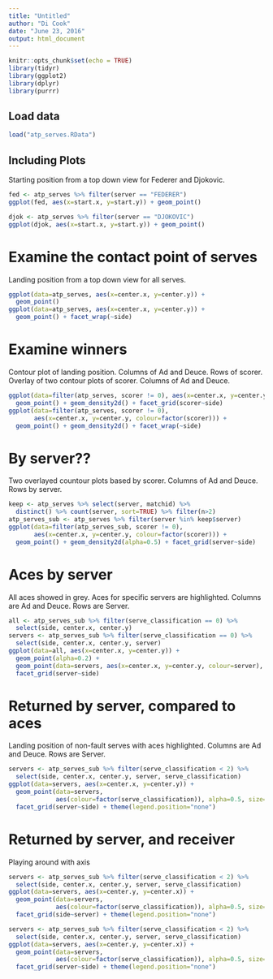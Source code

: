 ```yaml
---
title: "Untitled"
author: "Di Cook"
date: "June 23, 2016"
output: html_document
---
```


```r
knitr::opts_chunk$set(echo = TRUE)
library(tidyr)
library(ggplot2)
library(dplyr)
library(purrr)
```

## Load data

```r
load("atp_serves.RData")
```

## Including Plots

Starting position from a top down view for Federer and Djokovic.
```r
fed <- atp_serves %>% filter(server == "FEDERER")
ggplot(fed, aes(x=start.x, y=start.y)) + geom_point()

djok <- atp_serves %>% filter(server == "DJOKOVIC")
ggplot(djok, aes(x=start.x, y=start.y)) + geom_point()
```

# Examine the contact point of serves

Landing position from a top down view for all serves.
```r
ggplot(data=atp_serves, aes(x=center.x, y=center.y)) + 
  geom_point() 
ggplot(data=atp_serves, aes(x=center.x, y=center.y)) + 
  geom_point() + facet_wrap(~side)
```

# Examine winners

Contour plot of landing position. Columns of Ad and Deuce. Rows of scorer.
Overlay of two contour plots of scorer. Columns of Ad and Deuce.
```r
ggplot(data=filter(atp_serves, scorer != 0), aes(x=center.x, y=center.y)) + 
  geom_point() + geom_density2d() + facet_grid(scorer~side)
ggplot(data=filter(atp_serves, scorer != 0), 
       aes(x=center.x, y=center.y, colour=factor(scorer))) + 
  geom_point() + geom_density2d() + facet_wrap(~side)
```

# By server??

Two overlayed countour plots based by scorer. Columns of Ad and Deuce. Rows by server.
```r
keep <- atp_serves %>% select(server, matchid) %>% 
  distinct() %>% count(server, sort=TRUE) %>% filter(n>2) 
atp_serves_sub <- atp_serves %>% filter(server %in% keep$server)
ggplot(data=filter(atp_serves_sub, scorer != 0), 
       aes(x=center.x, y=center.y, colour=factor(scorer))) + 
  geom_point() + geom_density2d(alpha=0.5) + facet_grid(server~side)
```

# Aces by server

All aces showed in grey. Aces for specific servers are highlighted. Columns are Ad and Deuce. Rows are Server.
```r
all <- atp_serves_sub %>% filter(serve_classification == 0) %>%
  select(side, center.x, center.y)
servers <- atp_serves_sub %>% filter(serve_classification == 0) %>%
  select(side, center.x, center.y, server)
ggplot(data=all, aes(x=center.x, y=center.y)) +
  geom_point(alpha=0.2) +
  geom_point(data=servers, aes(x=center.x, y=center.y, colour=server), size=2) + 
  facet_grid(server~side)
```

# Returned by server, compared to aces

Landing position of non-fault serves with aces highlighted. Columns are Ad and Deuce. Rows are Server.
```r
servers <- atp_serves_sub %>% filter(serve_classification < 2) %>%
  select(side, center.x, center.y, server, serve_classification)
ggplot(data=servers, aes(x=center.x, y=center.y)) +
  geom_point(data=servers, 
             aes(colour=factor(serve_classification)), alpha=0.5, size=2) + 
  facet_grid(server~side) + theme(legend.position="none")
```

# Returned by server, and receiver

Playing around with axis
```r
servers <- atp_serves_sub %>% filter(serve_classification < 2) %>%
  select(side, center.x, center.y, server, serve_classification)
ggplot(data=servers, aes(x=center.y, y=center.x)) +
  geom_point(data=servers, 
             aes(colour=factor(serve_classification)), alpha=0.5, size=2) + 
  facet_grid(side~server) + theme(legend.position="none")

servers <- atp_serves_sub %>% filter(serve_classification < 2) %>%
  select(side, center.x, center.y, server, serve_classification)
ggplot(data=servers, aes(x=center.y, y=center.x)) +
  geom_point(data=servers, 
             aes(colour=factor(serve_classification)), alpha=0.5, size=2) + 
  facet_grid(server~side) + theme(legend.position="none")
```